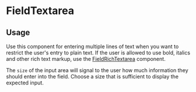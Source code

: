 

<Meta of={FieldTextareaStories} />

# FieldTextarea

## Usage

Use this component for entering multiple lines of text when you want to restrict the user's entry to plain text. If the user is allowed to use bold, italics and other rich text markup, use the [FieldRichTextarea](../?path=/docs/forms-fieldrichtextarea--docs) component.

The `size` of the input area will signal to the user how much information they should enter into the field. Choose a size that is sufficient to display the expected input.

<Primary />
<Controls />
<Stories />
